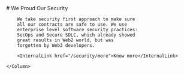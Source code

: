 
<Column>
    # We Proud Our Security
</Column>

<Row>
    <ImageWrapper src="/../assets/robot.png" alt="robot protecting vault" placeholder="blur" width={100} height={100}/>
    <Column>

        We take security first approach to make sure
        all our contracts are safe to use. We use
        enterprise level software security practices:
        SecOps and Secure SDLC, which already showed
        great results in Web2 world, but was
        forgotten by Web3 developers.

        <InternalLink href="/security/more">Know more</InternalLink>

    </Column>
</Row>
